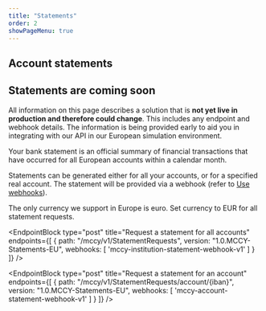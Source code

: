 ```yaml
---
title: "Statements"
order: 2
showPageMenu: true
---
```



## Account statements

<Callout colour="green"><h2>Statements are coming soon</h2><p>All information on this page describes a solution that is <strong>not yet live in production and therefore could change</strong>. This includes any endpoint and webhook details. The information is being provided early to aid you in integrating with our API in our European simulation environment.</p>
</Callout>

Your bank statement is an official summary of financial transactions that have occurred for all European accounts within a calendar month.

Statements can be generated either for all your accounts, or for a specified real account. The statement will be provided via a webhook (refer to [Use webhooks](../api/getting-started/#use-webhooks)).

<Callout colour="blue">The only currency we support in Europe is euro. Set currency to EUR for all statement requests.
</Callout> 

<EndpointBlock
  type="post"
  title="Request a statement for all accounts"
  endpoints={[
    {
      path: "/mccy/v1/StatementRequests",
      version: "1.0.MCCY-Statements-EU",
      webhooks: [
        'mccy-institution-statement-webhook-v1'
      ]
    }
  ]}
/>

<WebhookPlaceholder render='mccy-institution-statement-webhook-v1' />

<EndpointBlock
  type="post"
  title="Request a statement for an account"
  endpoints={[
    {
      path: "/mccy/v1/StatementRequests/account/{iban}",
      version: "1.0.MCCY-Statements-EU",
      webhooks: [
        'mccy-account-statement-webhook-v1'
      ]
    }
  ]}
/>

<WebhookPlaceholder render='mccy-account-statement-webhook-v1' />
